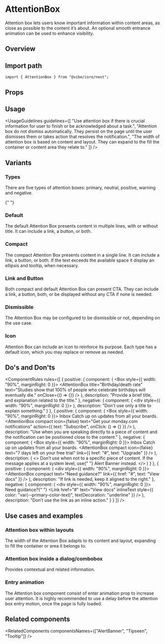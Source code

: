 
<Meta of={AttentionBoxStories} />

# AttentionBox

Attention box lets users know important information within content areas, as close as possible to the content it’s about. An optional smooth entrance animation can be used to enhance visibility.

## Overview

<Canvas of={AttentionBoxStories.Overview} />

## Import path

```tsx
import { AttentionBox } from "@vibe/core/next";
```

## Props

<PropsTable />

## Usage

<UsageGuidelines
  guidelines={[
    "Use attention box if there is crucial information for user to finish or be acknowledged about a task.",
    "Attention box do not dismiss automatically. They persist on the page until the user dismisses them or takes action that resolves the notification.",
    "The width of attention box is based on content and layout. They can expand to the fill the container or content area they relate to."
  ]}
/>

## Variants

### Types

There are five types of attention boxes: primary, neutral, positive, warning and negative.

<Canvas of={AttentionBoxStories.Types} />{" "}

### Default

The default Attention Box presents content in multiple lines, with or without title. It can include a link, a button, or both.

<Canvas of={AttentionBoxStories.Default} />

### Compact

The compact Attention Box presents content in a single line. It can include a link, a button, or both. If the text exceeds the available space it display an ellipsis and tooltip, when necessary.

<Canvas of={AttentionBoxStories.Compact} />

### Link and Button

Both compact and default Attention Box can present CTA. They can include a link, a button, both, or be displayed without any CTA if none is needed.

<Canvas of={AttentionBoxStories.LinkAndButton} />

### Dismissible

The Attention Box may be configured to be dismissible or not, depending on the use case.

<Canvas of={AttentionBoxStories.Dismissible} />

### Icon

Attention Box can include an icon to reinforce its purpose. Each type has a default icon, which you may replace or remove as needed.

<Canvas of={AttentionBoxStories.IconStory} />

## Do's and Don'ts

<ComponentRules
  rules={[
    {
      positive: {
        component: (
          <Box style={{ width: "90%", marginRight: 0 }}>
            <AttentionBox
              title="Birthday/death rate"
              text="Studies show that 100% of people who celebrate birthdays will eventually die."
              onClose={() => {}}
            />
          </Box>
        ),
        description: "Provide a brief title, and explanation related to the title."
      },
      negative: {
        component: (
          <div style={{ width: "90%", marginRight: 0 }}>
            <AttentionBox title="Birthday/death rate" />
          </div>
        ),
        description: "Don't use only a title to explain something."
      }
    },
    {
      positive: {
        component: (
          <Box style={{ width: "90%", marginRight: 0 }}>
            <Box marginBottom="medium">
              <Heading type="h1" weight="bold">
                Inbox
              </Heading>
              <Text>Catch up on updates from all your boards.</Text>
            </Box>
            <AttentionBox
              compact
              icon={false}
              text="Get your monday.com notifications"
              action={{ text: "Subscribe", onClick: () => {} }}
            />
          </Box>
        ),
        description:
          "Use when you are speaking directly to a piece of content and the notification can be positioned close to the content."
      },
      negative: {
        component: (
          <Box style={{ width: "90%", marginRight: 0 }}>
            <Box marginBottom="medium">
              <Heading type="h1" weight="bold">
                Inbox
              </Heading>
              <Text>Catch up on updates from all your boards.</Text>
            </Box>
            <AttentionBox
              compact
              icon={false}
              text="7 days left on your free trial"
              link={{ href: "#", text: "Upgrade" }}
            />
          </Box>
        ),
        description: (
          <>
            Don’t use when not to a specific piece of content. If the message applies at a system level, use{" "}
            <StorybookLink page="Components/AlertBanner">Alert Banner</StorybookLink> instead.
          </>
        )
      }
    },
    {
      positive: {
        component: (
          <div style={{ width: "90%", marginRight: 0 }}>
            <AttentionBox compact text="Need guidance?" link={{ href: "#", text: "View docs" }} />
          </div>
        ),
        description: "If link is needed, keep it aligned to the right."
      },
      negative: {
        component: (
          <div style={{ width: "90%", marginRight: 0 }}>
            <AttentionBox compact>
              <Text>
                Need guidance?{" "}
                <Link
                  href="#"
                  text="View docs"
                  inlineText
                  style={{ color: "var(--primary-color-text)", textDecoration: "underline" }}
                />
              </Text>
            </AttentionBox>
          </div>
        ),
        description: "Don’t use the link as an inline action."
      }
    }
  ]}
/>

## Use cases and examples

### Attention box within layouts

The width of the Attention Box adapts to its content and layout, expanding to fill the container or area it belongs to.

<Canvas of={AttentionBoxStories.AttentionBoxWithLayouts} />

### Attention box inside a dialog/combobox

Provides contextual and related information.

<Canvas of={AttentionBoxStories.AttentionBoxInsideADialogCombobox} />

### Entry animation

The Attention box component consist of enter animation prop to increase user attention. It is highly recommended to use a delay before the attention box entry motion, once the page is fully loaded.

<Canvas of={AttentionBoxStories.EntryAnimation} />

## Related components

<RelatedComponents componentsNames={["AlertBanner", "Tipseen", "Tooltip"]} />
